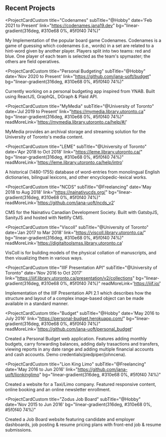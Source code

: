 
## Recent Projects

<ProjectCardCustom
  title="Codenames"
  subTitle="@Hobby"
  date='Feb 2021 to Present'
  link="https://codenames.jana19.dev"
  bg="linear-gradient(316deg, #310e68 0%, #5f0f40 74%)"
>
  My Implementation of the popular board game Codenames.
  Codenames is a game of guessing which codenames (i.e., words) in a set are related to a hint-word given by another player.
  Players split into two teams: red and blue.
  One player of each team is selected as the team's spymaster; the others are field operatives.

</ProjectCardCustom>

<ProjectCardCustom
  title="Personal Budgeting"
  subTitle="@Hobby"
  date='Nov 2020 to Present'
  link="https://github.com/jana-uoft/budget"
  bg="linear-gradient(316deg, #310e68 0%, #5f0f40 74%)"
>
  Currently working on a personal budgeting app inspired from YNAB.
  Built using ReactJS, GraphQL, DGraph & Plaid API.
</ProjectCardCustom>

<ProjectCardCustom
  title="MyMedia"
  subTitle="@University of Toronto"
  date='Jul 2019 to Present'
  link="https://mymedia.library.utoronto.ca"
  bg="linear-gradient(316deg, #310e68 0%, #5f0f40 74%)"
  readMoreLink='https://mymedia.library.utoronto.ca/help/#/'
>
  MyMedia provides an archival storage and streaming solution for the University of Toronto's media content.
</ProjectCardCustom>

<ProjectCardCustom
  title="LEME"
  subTitle="@University of Toronto"
  date='Apr 2018 to Oct 2018'
  link="https://leme.library.utoronto.ca/"
  bg="linear-gradient(316deg, #310e68 0%, #5f0f40 74%)"
  readMoreLink='https://leme.library.utoronto.ca/help/intro'
>
  A historical (1480-1755) database of word-entries from monolingual English dictionaries, bilingual lexicons, and other encyclopedic-lexical works.
</ProjectCardCustom>

<ProjectCardCustom
  title="NCDS"
  subTitle="@Freelancing"
  date='May 2018 to Aug 2018'
  link="https://nainativucds.org/"
  bg="linear-gradient(316deg, #310e68 0%, #5f0f40 74%)"
  readMoreLink='https://github.com/jana-uoft/ncds_v2'
>
  CMS for the Nainativu Canadian Development Society. Built with GatsbyJS, SanityJS and hosted with Netlify CMS.
</ProjectCardCustom>

<ProjectCardCustom
  title="Viscoll"
  subTitle="@University of Toronto"
  date='Jan 2017 to Mar 2018'
  link="https://viscoll.library.utoronto.ca/"
  bg="linear-gradient(316deg, #310e68 0%, #5f0f40 74%)"
  readMoreLink='https://digitaltoolsmss.library.utoronto.ca'
>
  VisColl is for building models of the physical collation of manuscripts, and then visualizing them in various ways.
</ProjectCardCustom>

<ProjectCardCustom
  title="IIIF Presentation API"
  subTitle="@University of Toronto"
  date='Nov 2016 to Oct 2017'
  link="https://iiif.library.utoronto.ca/presentation/v2/collections"
  bg="linear-gradient(316deg, #310e68 0%, #5f0f40 74%)"
  readMoreLink='https://iiif.io/'
>
  Implementation of the IIIF Presentation API 2.1 which describes how the structure and layout of a complex image-based object can be made available in a standard manner.
</ProjectCardCustom>

<ProjectCardCustom
  title="Budget"
  subTitle="@Hobby"
  date='May 2016 to July 2016'
  link="https://personal-budget.herokuapp.com/"
  bg="linear-gradient(316deg, #310e68 0%, #5f0f40 74%)"
  readMoreLink='https://github.com/jana-uoft/personal_budget'
>
  Created a Personal Budget web application. Features adding monthly budgets, carry forwarding balances, adding daily trasactions and transfers, viewing reports in any date range and adding multiple financial accounts and cash accounts. Demo credentials(piedpiper/johncena).
</ProjectCardCustom>

<ProjectCardCustom
  title="Lion King Limo"
  subTitle="@Freelancing"
  date='May 2016 to Jun 2016'
  link="https://github.com/jana-uoft/lionkinglimo"
  bg="linear-gradient(316deg, #310e68 0%, #5f0f40 74%)"
>
  Created a website for a Taxi/Limo company. Featured responsive content, online booking and an online newsletter enrollment.
</ProjectCardCustom>

<ProjectCardCustom
  title="Zodus Job Board"
  subTitle="@Hobby"
  date='Nov 2015 to Jun 2016'
  bg="linear-gradient(316deg, #310e68 0%, #5f0f40 74%)"
>
  Created a Job Board website featuring candidate and employer dashboards, job posting & resume pricing plans with front-end job & resume submissions.
</ProjectCardCustom>